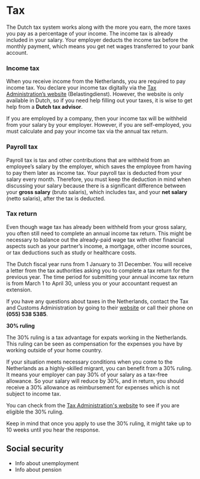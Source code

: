 # Tax
The Dutch tax system works along with the more you earn, the more taxes you pay as a percentage of your income. The income tax is already included in your salary. Your employer deducts the income tax before the monthly payment, which means you get net wages transferred to your bank account. 

### Income tax
When you receive income from the Netherlands, you are required to pay income tax. You declare your income tax digitally via the [Tax Administration’s website](https://www.belastingdienst.nl/wps/wcm/connect/nl/home/home) (Belastingdienst). However, the website is only available in Dutch, so if you need help filling out your taxes, it is wise to get help from a **Dutch tax advisor**.

If you are employed by a company, then your income tax will be withheld from your salary by your employer. However, if you are self-employed, you must calculate and pay your income tax via the annual tax return.

### Payroll tax
Payroll tax is tax and other contributions that are withheld from an employee’s salary by the employer, which saves the employee from having to pay them later as income tax. Your payroll tax is deducted from your salary every month. Therefore, you must keep the deduction in mind when discussing your salary because there is a significant difference between your **gross salary** (bruto salaris), which includes tax, and your **net salary** (netto salaris), after the tax is deducted.

### Tax return
Even though wage tax has already been withheld from your gross salary, you often still need to complete an annual income tax return. This might be necessary to balance out the already-paid wage tax with other financial aspects such as your partner’s income, a mortgage, other income sources, or tax deductions such as study or healthcare costs.   

The Dutch fiscal year runs from 1 January to 31 December. You will receive a letter from the tax authorities asking you to complete a tax return for the previous year. The time period for submitting your annual income tax return is from March 1 to April 30, unless you or your accountant request an extension. 

If you have any questions about taxes in the Netherlands, contact the Tax and Customs Administration by going to their [website](www.belastingdienst.nl) or call their phone on **(055) 538 5385**.

**30% ruling**

The 30% ruling is a tax advantage for expats working in the Netherlands. This ruling can be seen as compensation for the expenses you have by working outside of your home country.

If your situation meets necessary conditions when you come to the Netherlands as a highly-skilled migrant, you can benefit from a 30% ruling. It means your employer can pay 30% of your salary as a tax-free allowance. So your salary will reduce by 30%, and in return, you should receive a 30% allowance as reimbursement for expenses which is not subject to income tax.

You can check from the [Tax Administration's website](https://www.belastingdienst.nl/wps/wcm/connect/en/individuals/content/coming-to-work-in-the-netherlands-30-percent-facility) to see if you are eligible the 30% ruling. 

<callout>
  Keep in mind that once you apply to use the 30% ruling, it might take up to 10 weeks until you hear the response. 
</callout>

## Social security 
- Info about unemployment
- Info about pension 